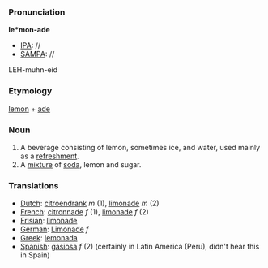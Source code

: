 ===Pronunciation===
'''le*mon-ade'''
*[[IPA]]: //
*[[SAMPA]]: //
LEH-muhn-eid
===Etymology===

[[lemon]] + [[ade]]
===Noun===

#A beverage consisting of lemon, sometimes ice, and water, used mainly as a [[refreshment]].
#A [[mixture]] of [[soda]], lemon and sugar.
===Translations===
*[[Dutch]]: [[citroendrank]] ''m'' (1), [[limonade]] ''m'' (2)
*[[French]]: [[citronnade]] ''f'' (1), [[limonade]] ''f'' (2)
*[[Frisian]]: [[limonade]]
*[[German]]: [[Limonade]] ''f''
*[[Greek]]: [[lemonada]]
*[[Spanish]]: [[gasiosa]] ''f'' (2) (certainly in Latin America (Peru), didn't hear this in Spain)